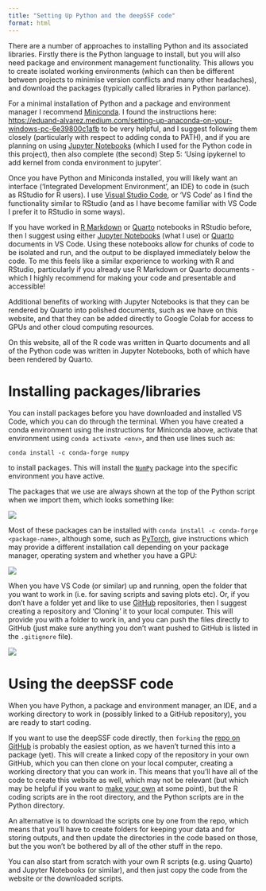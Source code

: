 ```yaml
---
title: "Setting Up Python and the deepSSF code"
format: html
---
```


There are a number of approaches to installing Python and its associated libraries. Firstly there is the Python language to install, but you will also need package and environment management functionality. This allows you to create isolated working environments (which can then be different between projects to minimise version conflicts and many other headaches), and download the packages (typically called libraries in Python parlance). 

For a minimal installation of Python and a package and environment manager I recommend [Miniconda](https://docs.anaconda.com/miniconda/). I found the instructions here: [https://eduand-alvarez.medium.com/setting-up-anaconda-on-your-windows-pc-6e39800c1afb](https://eduand-alvarez.medium.com/setting-up-anaconda-on-your-windows-pc-6e39800c1afb) to be very helpful, and I suggest following them closely (particularly with respect to adding conda to PATH), and if you are planning on using [Jupyter Notebooks](https://jupyter.org/) (which I used for the Python code in this project), then also complete (the second) Step 5: 'Using ipykernel to add kernel from conda environment to jupyter'.

Once you have Python and Miniconda installed, you will likely want an interface ('Integrated Development Environment', an IDE) to code in (such as RStudio for R users). I use [Visual Studio Code](https://code.visualstudio.com/), or 'VS Code' as I find the functionality similar to RStudio (and as I have become familiar with VS Code I prefer it to RStudio in some ways).

If you have worked in [R Markdown](https://rmarkdown.rstudio.com/) or [Quarto](https://quarto.org/) notebooks in RStudio before, then I suggest using either [Jupyter Notebooks](https://jupyter.org/) (what I use) or [Quarto](https://quarto.org/) documents in VS Code. Using these notebooks allow for chunks of code to be isolated and run, and the output to be displayed immediately below the code. To me this feels like a similar experience to working with R and RStudio, particularly if you already use R Markdown or Quarto documents - which I highly recommend for making your code and presentable and accessible! 

Additional benefits of working with Jupyter Notebooks is that they can be rendered by Quarto into polished documents, such as we have on this website, and that they can be added directly to Google Colab for access to GPUs and other cloud computing resources.

On this website, all of the R code was written in Quarto documents and all of the Python code was written in Jupyter Notebooks, both of which have been rendered by Quarto.

# Installing packages/libraries

You can install packages before you have downloaded and installed VS Code, which you can do through the terminal. When you have created a conda environment using the instructions for Miniconda above, activate that environment using `conda activate <env>`, and then use lines such as:

`conda install -c conda-forge numpy`

to install packages. This will install the [`NumPy`](https://numpy.org/) package into the specific environment you have active. 

The packages that we use are always shown at the top of the Python script when we import them, which looks something like:

![](figures/packages.png)

Most of these packages can be installed with `conda install -c conda-forge <package-name>`, although some, such as [PyTorch](https://pytorch.org/), give instructions which may provide a different installation call depending on your package manager, operating system and whether you have a GPU:

![](figures/pytorch_install.png)

When you have VS Code (or similar) up and running, open the folder that you want to work in (i.e. for saving scripts and saving plots etc). Or, if you don't have a folder yet and like to use [GitHub](https://github.com/) repositories, then I suggest creating a repository and 'Cloning' it to your local computer. This will provide you with a folder to work in, and you can push the files directly to GitHub (just make sure anything you don't want pushed to GitHub is listed in the `.gitignore` file).

![](figures/vscode_startup.png)

# Using the deepSSF code

When you have Python, a package and environment manager, an IDE, and a working directory to work in (possibly linked to a GitHub repository), you are ready to start coding. 

If you want to use the deepSSF code directly, then `forking` the [repo on GitHub](https://github.com/swforrest/deepSSF) is probably the easiest option, as we haven't turned this into a package (yet). This will create a linked copy of the repository in your own GitHub, which you can then clone on your local computer, creating a working directory that you can work in. This means that you'll have all of the code to create this website as well, which may not be relevant (but which may be helpful if you want to [make your own](https://quarto.org/docs/websites/) at some point), but the R coding scripts are in the root directory, and the Python scripts are in the Python directory.

An alternative is to download the scripts one by one from the repo, which means that you'll have to create folders for keeping your data and for storing outputs, and then update the directories in the code based on those, but the you won't be bothered by all of the other stuff in the repo.

You can also start from scratch with your own R scripts (e.g. using Quarto) and Jupyter Notebooks (or similar), and then just copy the code from the website or the downloaded scripts.

